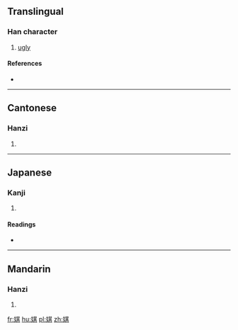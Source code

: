 ==Translingual==

===Han character===
{{Han char|rn=38|rad=女|as=08|sn=11|four=4448<sub>1</sub>|canj=女廿一金 (VTMC)|ids=⿰[[女]][[其]]}}

# [[ugly]]

====References====
* {{Han ref|kx=0263.330|dkj=06368|dj=0530.210|hdz=21055.090|uh=5A38|ud=23096|bh=D4D3|bd=54483}}

----

==Cantonese==

===Hanzi===
{{yue-hanzi|jyut=[[hei1]]|y=hei1}}

# {{defn|lang=yue|sort=女08}}

----

==Japanese==

===Kanji===
{{ja-kanji|grade=|rs=女08}}

# {{defn|lang=ja|sort=女08}}

====Readings====
* {{ja-readings|on=[[き]] (ki)|kun=[[みにくい]] (minikui)}}

----

==Mandarin==

===Hanzi===
{{cmn-hanzi|pin=[[qī]] ([[qi1]])|wg=ch'i<sup>1</sup>}}

# {{defn|lang=cmn|sort=女08}}

[[fr:娸]]
[[hu:娸]]
[[pl:娸]]
[[zh:娸]]